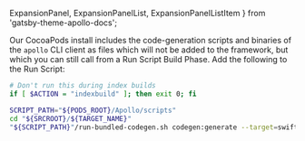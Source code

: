   ExpansionPanel,
  ExpansionPanelList,
  ExpansionPanelListItem
} from 'gatsby-theme-apollo-docs';

<ExpansionPanel title="CocoaPods Run Script">

Our CocoaPods install includes the code-generation scripts and binaries of the `apollo` CLI client as files which will not be added to the framework, but which you can still call from a Run Script Build Phase. Add the following to the Run Script:

```sh
# Don't run this during index builds
if [ $ACTION = "indexbuild" ]; then exit 0; fi

SCRIPT_PATH="${PODS_ROOT}/Apollo/scripts"
cd "${SRCROOT}/${TARGET_NAME}"
"${SCRIPT_PATH}"/run-bundled-codegen.sh codegen:generate --target=swift --includes=./**/*.graphql --localSchemaFile="schema.json" API.swift
```

</ExpansionPanel>